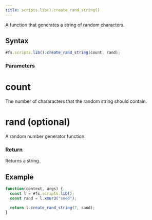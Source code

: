 ```yaml
---
title: scripts.lib().create_rand_string()
---
```


A function that generates a string of random characters.

## Syntax

```js
#fs.scripts.lib().create_rand_string(count, rand);
```

### Parameters

# count

The number of chararacters that the random string should contain.

# rand (optional)

A random number generator function.

### Return

Returns a string.

## Example

```js
function(context, args) {
  const l = #fs.scripts.lib();
  const rand = l.xmur3("seed");

  return l.create_rand_string(7, rand);
}
```
